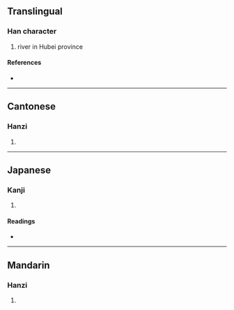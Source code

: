 {{character info/new}}
==Translingual==

===Han character===
{{Han char|rn=85|rad=水|as=10|sn=13|four=38112|canj=ETQM|ids=⿰氵差}}

# river in Hubei province

====References====
* {{Han ref|kx=0640.030|dkj=17948|dj=1047.010|hdz=31685.030|uh=6EA0|ud=28320|bh=DE4B|bd=56907}}

----

==Cantonese==

===Hanzi===
{{yue-hanzi|jyut=[[zaa3]]|y=ja3}}

# {{defn|lang=yue|sort=水10}}

----

==Japanese==

===Kanji===
{{ja-kanji|grade=|rs=水10}}

# {{defn|lang=ja|sort=水10}}

====Readings====
* {{ja-readings|on=[[さ]] (sa), [[しゃ]] (sha), [[し]] (shi)|kun=}}

----

==Mandarin==

===Hanzi===
{{cmn-hanzi|pin=[[zhà]] ([[zha4]]), [[zhā]] ([[zha1]])|wg=cha<sup>4</sup>, cha<sup>1</sup>}}

# {{defn|lang=cmn|sort=水10}}